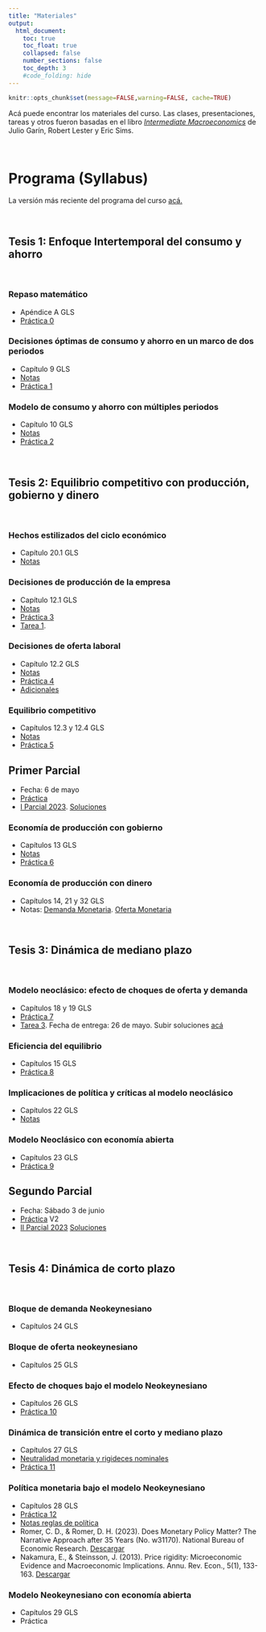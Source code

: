 ```yaml
---
title: "Materiales"
output:
  html_document:
    toc: true
    toc_float: true
    collapsed: false
    number_sections: false
    toc_depth: 3
    #code_folding: hide
---
```


```r
knitr::opts_chunk$set(message=FALSE,warning=FALSE, cache=TRUE)
```

Acá puede encontrar los materiales del curso. Las clases, presentaciones, tareas y otros fueron basadas en el libro [*Intermediate Macroeconomics*](https://www3.nd.edu/~esims1/GLS_may_2021.pdf) de Julio Garín, Robert Lester y Eric Sims.

<br>

# Programa (Syllabus)

La versión más reciente del programa del curso [acá.](materials/2023EC3201.pdf)

<br>


## Tesis 1: Enfoque Intertemporal del consumo y ahorro

<br>

### Repaso matemático

* Apéndice A GLS
* [Práctica 0](materials/PS0.pdf) 


### Decisiones óptimas de consumo y ahorro en un marco de dos periodos

* Capítulo 9 GLS
* [Notas](materials/Modelo_consumo_ahorro.pdf)
* [Práctica 1](materials/PS1.pdf)

### Modelo de consumo y ahorro con múltiples periodos

* Capítulo 10 GLS
* [Notas](materials/Modelo_intertemporal_consumo.pdf)
* [Práctica 2](materials/PS2.pdf)

<br>

## Tesis 2: Equilibrio competitivo con producción, gobierno y dinero

<br>

### Hechos estilizados del ciclo económico

* Capítulo 20.1 GLS
* [Notas](materials/ciclo_economico_he.pdf)

### Decisiones de producción de la empresa

* Capítulo 12.1 GLS
* [Notas](materials/Modelo_produccion.pdf)
* [Práctica 3](materials/PS3.pdf) 
* [Tarea 1](materials/Tarea1.pdf). 

### Decisiones de oferta laboral

* Capítulo 12.2 GLS
* [Notas](materials/Modelo_ocio.pdf)
* [Práctica 4](materials/PS4.pdf) 
* [Adicionales](materials/LaborSupply.pdf) 

### Equilibrio competitivo 

* Capítulos 12.3 y 12.4 GLS
* [Notas](materials/Modelo_equilibrio.pdf)
* [Práctica 5](materials/PS5.pdf) 


## Primer Parcial

* Fecha: 6 de mayo
* [Práctica](materials/MT_practice.pdf) 
* [I Parcial 2023](materials/MT1.pdf). [Soluciones](materials/MT1_sol.pdf)

### Economía de producción con gobierno

* Capítulos 13 GLS
* [Notas](materials/Politica_Fiscal.pdf)
* [Práctica 6](materials/PS6.pdf) 

### Economía de producción con dinero

* Capítulos 14, 21 y 32 GLS
* Notas: [Demanda Monetaria](materials/Modelo_dinero.pdf). [Oferta Monetaria](materials/MoneySupply.pdf)

<br>

## Tesis 3: Dinámica de mediano plazo

<br>

### Modelo neoclásico: efecto de choques de oferta y demanda

* Capítulos 18 y 19 GLS
* [Práctica 7](materials/PS7.pdf) 
* [Tarea 3](materials/Tarea3.pdf). Fecha de entrega: 26 de mayo. Subir soluciones [acá](https://www.dropbox.com/request/t2E9GWECAsRt5Onisugs)

### Eficiencia del equilibrio

* Capítulos 15 GLS
* [Práctica 8](materials/PS8.pdf) 



### Implicaciones de política y críticas al modelo neoclásico

* Capítulos 22 GLS
* [Notas](materials/rbc.pdf) 

### Modelo Neoclásico con economía abierta

* Capítulos 23 GLS
* [Práctica 9](materials/PS9.pdf) 



## Segundo Parcial

* Fecha: Sábado 3 de junio
* [Práctica](materials/MT2_practice.pdf) V2
* [II Parcial 2023](materials/SegundoParcialMacro2.pdf) [Soluciones](materials/MT2_sol.pdf)

<br>

## Tesis 4: Dinámica de corto plazo

<br>

### Bloque de demanda Neokeynesiano

* Capítulos 24 GLS

### Bloque de oferta neokeynesiano

* Capítulos 25 GLS


### Efecto de choques bajo el modelo Neokeynesiano

* Capítulos 26 GLS
* [Práctica 10](materials/PS10.pdf) 
 

### Dinámica de transición entre el corto y mediano plazo

* Capítulos 27 GLS
* [Neutralidad monetaria y rigideces nominales](materials/money_neutrality.pdf) 
* [Práctica 11](materials/PS11.pdf) 

### Política monetaria bajo el modelo Neokeynesiano

* Capítulos 28 GLS
* [Práctica 12](materials/PS12.pdf) 
* [Notas reglas de política](materials/taylor_notes.pdf) 
* Romer, C. D., & Romer, D. H. (2023). Does Monetary Policy Matter? The Narrative Approach after 35 Years (No. w31170). National Bureau of Economic Research. [Descargar](materials/Readings/romerromer2023.pdf)
* Nakamura, E., & Steinsson, J. (2013). Price rigidity: Microeconomic Evidence and Macroeconomic Implications. Annu. Rev. Econ., 5(1), 133-163. [Descargar](materials/Readings/price_rigidity.pdf)

### Modelo Neokeynesiano con economía abierta

* Capítulos 29 GLS
* Práctica 



